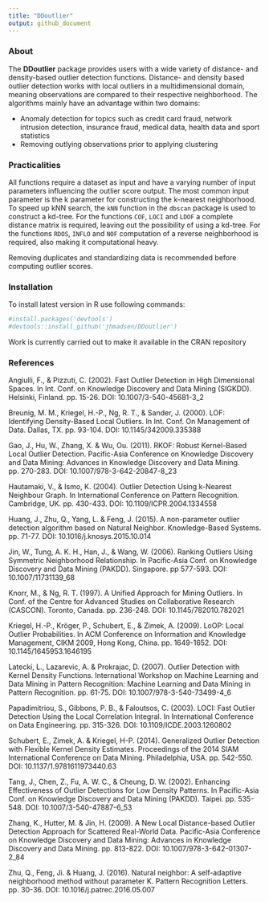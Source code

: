---
title: "DDoutlier"
output: github_document
---

### About

The __DDoutlier__ package provides users with a wide variety of distance- and density-based outlier detection functions. Distance- and density based outlier detection works with local outliers in a multidimensional domain, meaning observations are compared to their respective neighborhood. The algorithms mainly have an advantage within two domains:

* Anomaly detection for topics such as credit card fraud, network intrusion detection, insurance fraud, medical data, health data and sport statistics
* Removing outlying observations prior to applying clustering

### Practicalities

All functions require a dataset as input and have a varying number of input parameters influencing the outlier score output. The most common input parameter is the k parameter for constructing the k-nearest neighborhood. To speed up kNN search, the `kNN` function in the `dbscan` package is used to construct a kd-tree. For the functions `COF`, `LOCI` and `LDOF` a complete distance matrix is required, leaving out the possibility of using a kd-tree. For the functions `RDOS`, `INFLO` and `NOF` computation of a reverse neighborhood is required, also making it computational heavy. 

Removing duplicates and standardizing data is recommended before computing outlier scores.


### Installation

To install latest version in R use following commands:

```{r}
#install.packages('devtools')
#devtools::install_github('jhmadsen/DDoutlier')
```

Work is currently carried out to make it available in the CRAN repository


### References
Angiulli, F., & Pizzuti, C. (2002). Fast Outlier Detection in High Dimensional Spaces. In Int. Conf. on Knowledge Discovery and Data Mining (SIGKDD). Helsinki, Finland. pp. 15-26. DOI: 10.1007/3-540-45681-3_2

Breunig, M. M., Kriegel, H.-P., Ng, R. T., & Sander, J. (2000). LOF: Identifying Density-Based Local Outliers. In Int. Conf. On Management of Data. Dallas, TX. pp. 93-104. DOI: 10.1145/342009.335388

Gao, J., Hu, W., Zhang, X. & Wu, Ou. (2011). RKOF: Robust Kernel-Based Local Outlier Detection. Pacific-Asia Conference on Knowledge Discovery and Data Mining: Advances in Knowledge Discovery and Data Mining. pp. 270-283. DOI: 10.1007/978-3-642-20847-8_23

Hautamaki, V., & Ismo, K. (2004). Outlier Detection Using k-Nearest Neighbour Graph. In International Conference on Pattern Recognition. Cambridge, UK. pp. 430-433. DOI: 10.1109/ICPR.2004.1334558

Huang, J., Zhu, Q., Yang, L. & Feng, J. (2015). A non-parameter outlier detection algorithm based on Natural Neighbor. Knowledge-Based Systems. pp. 71-77. DOI: 10.1016/j.knosys.2015.10.014

Jin, W., Tung, A. K. H., Han, J., & Wang, W. (2006). Ranking Outliers Using Symmetric Neighborhood Relationship. In Pacific-Asia Conf. on Knowledge Discovery and Data Mining (PAKDD). Singapore. pp 577-593. DOI: 10.1007/11731139_68

Knorr, M., & Ng, R. T. (1997). A Unified Approach for Mining Outliers. In Conf. of the Centre for Advanced Studies on Collaborative Research (CASCON). Toronto, Canada. pp. 236-248. DOI: 10.1145/782010.782021

Kriegel, H.-P., Kröger, P., Schubert, E., & Zimek, A. (2009). LoOP: Local Outlier Probabilities. In ACM Conference on Information and Knowledge Management, CIKM 2009, Hong Kong, China. pp. 1649-1652. DOI: 10.1145/1645953.1646195

Latecki, L., Lazarevic, A. & Prokrajac, D. (2007). Outlier Detection with Kernel Density Functions. International Workshop on Machine Learning and Data Mining in Pattern Recognition: Machine Learning and Data Mining in Pattern Recognition. pp. 61-75. DOI: 10.1007/978-3-540-73499-4_6

Papadimitriou, S., Gibbons, P. B., & Faloutsos, C. (2003). LOCI: Fast Outlier Detection Using the Local Correlation Integral. In International Conference on Data Engineering. pp. 315-326. DOI: 10.1109/ICDE.2003.1260802

Schubert, E., Zimek, A. & Kriegel, H-P. (2014). Generalized Outlier Detection with Flexible Kernel Density Estimates. Proceedings of the 2014 SIAM International Conference on Data Mining. Philadelphia, USA. pp. 542-550. DOI: 10.1137/1.9781611973440.63

Tang, J., Chen, Z., Fu, A. W. C., & Cheung, D. W. (2002). Enhancing Effectiveness of Outlier Detections for Low Density Patterns. In Pacific-Asia Conf. on Knowledge Discovery and Data Mining (PAKDD). Taipei. pp. 535-548. DOI: 10.1007/3-540-47887-6_53

Zhang, K., Hutter, M. & Jin, H. (2009). A New Local Distance-based Outlier Detection Approach for Scattered Real-World Data. Pacific-Asia Conference on Knowledge Discovery and Data Mining: Advances in Knowledge Discovery and Data Mining. pp. 813-822. DOI: 10.1007/978-3-642-01307-2_84

Zhu, Q., Feng, Ji. & Huang, J. (2016). Natural neighbor: A self-adaptive neighborhood method without parameter K. Pattern Recognition Letters. pp. 30-36. DOI: 10.1016/j.patrec.2016.05.007
